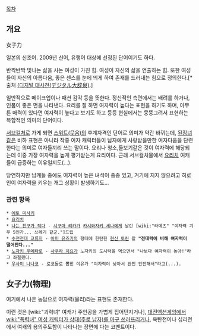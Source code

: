 [[목차]]
== 개요 ==
女子力

일본의 신조어. 2009년 신어, 유행어 대상에 선정된 단어이기도 하다.

반짝반짝 빛나는 삶을 사는 여성이 가진 힘. 여성이 자신의 삶을 연출하는 힘. 또한 여성들이 자신의 아름다움, 좋은 센스를 눈에 띄게 하여 존재를 드러내는 힘으로 정의한다.[* 출처 [http://kotobank.jp/word/%E5%A5%B3%E5%AD%90%E5%8A%9B?dic=daijisen&oid=24075500 (디지털 대사천(デジタル大辞泉)].]

일반적으로 메이크업이나 패션 감각 등을 뜻한다. 정신적인 측면에서는 배려를 하거나, 인품이 좋은 면을 나타낸다. 요리를 잘 하면 여자력이 높다는 표현을 하기도 하며, 아무튼 매력이 있다면 여자력이 높다고 보기도 하고 등등 현실에서는 뭉뚱그려서 표현하는 복합적인 의미의 단어이다.

[[서브컬처]]로 가게 되면 [[스위트(웃음)]]의 후계자격인 단어로 의미가 약간 바뀌는데, [[된장녀]]같은 비하 표현은 아니라 작중 여자 캐릭터들이 남자에게 사랑받을만한 여자다움을 단련한다는 의미로 여자들끼리 쓰는 말이다. 요리나 청소,돌보기같은 것이 여자력에 해당되는데 이중 가장 여자력을 높게 평가받는게 요리이다. 근래 서브컬처물에서 [[요리치]] 여캐들이 급증하는 이유일지도(...).

당연하지만 남캐들 중에도 여자력이 높은 녀석이 종종 있고, 거기에 지지 않으려고 히로인이 여자력을 키우는 개그 상황이 발생하기도...
=== 관련 항목 ===
 * [[에토 미사키]]
 * [[요리치]]
 * [[나는 친구가 적다]] - [[시구마 리카]]가 [[카시와자키 세나]]에게 날린 [wiki:"라데츠" "여자력 겨우 5인가... 쓰레기 같군."]드립
 * [[수전전대 쿄류저]] - [[아미 유즈키]]의 행태에 한탄한 [[현신 토린]] 왈 '''"전대력에 비해 여자력이 떨어진다..."'''
 * [[노자키 우메타로]] - [[사쿠라 치요]]가 노자키의 도시락을 먹으면서 "나보다 여자력이 높아!"라고 좌절했다.
 * [[우사미 나나코]] - 로코돌로 뽑힌 이유가 "여자력이 낮아서 완전 안전해서"라고(...).
== 女子力(物理) ==
여기에서 나온 농담으로 여자력(물리)라는 표현도 존재한다.

이런 것은 [wiki:"괴력녀" 여캐가 주인공을 가볍게 집어던지거나], [[대전액션게임]]에서 [[wiki:"폭력녀" 여성 캐릭터가 상대(주로 남자)를 마구 쓰러뜨리거나]], 육탄전이나 심리전에서 여캐의 용의주도함이 나타나는 장면에 다는 코멘트이다.
